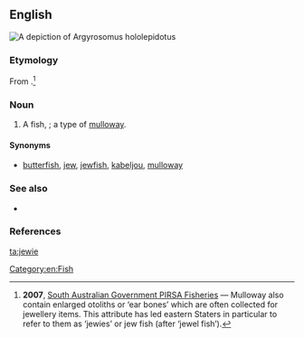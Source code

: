 ==English==
[[File:Argyrosomus hololepidotus.jpg|right|thumb|A depiction of ''Argyrosomus hololepidotus'']]
{{wikipedia|Argyrosomus hololepidotus}}
{{wikispecies|Argyrosomus hololepidotus}}
===Etymology===
From {{suffix|jewel|ie|gloss2=diminutive suffix}}.<ref>'''2007''', [http://www.pir.sa.gov.au/fisheries/recreational_fishing/target_species/mulloway South Australian Government PIRSA Fisheries] — Mulloway also contain enlarged otoliths or ‘ear bones’ which are often collected for jewellery items. This attribute has led eastern Staters in particular to refer to them as ‘jewies’ or jew fish (after ‘jewel fish’).</ref>

===Noun===
{{en-noun}}
# {{context|Australia|lang=en}} A fish, {{taxlink|Argyrosomus hololepidotus|species}}; a type of [[mulloway]].

====Synonyms====
* {{sense|Argyrosomus hololepidotus}} [[butterfish]], [[jew]], [[jewfish]], [[kabeljou]], [[mulloway]]

===See also===
* {{specieslite|Argyrosomus hololepidotus}}

===References===
<references /> 

[[Category:en:Fish]]

[[ta:jewie]]